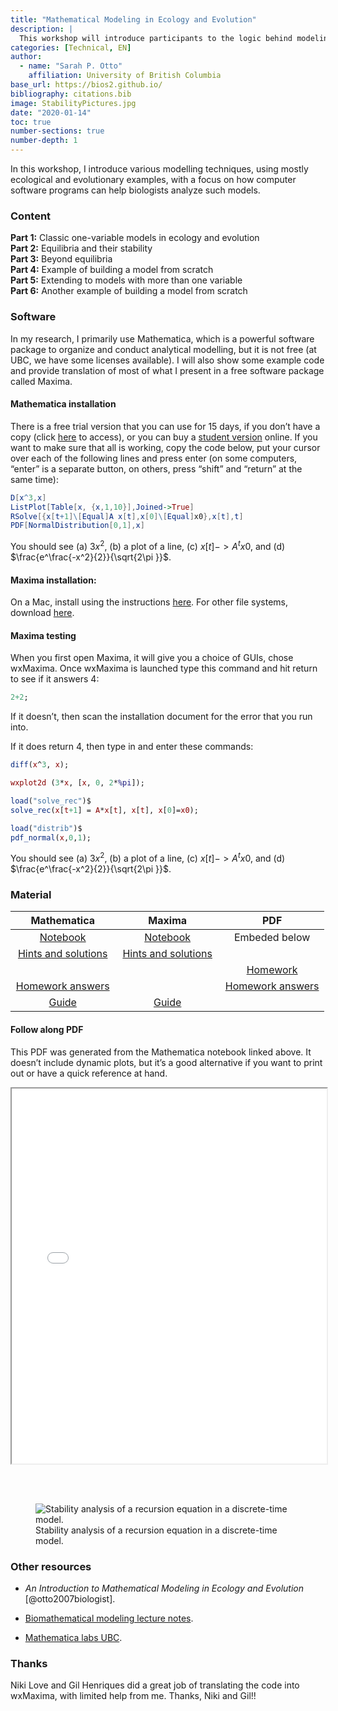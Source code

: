 ```yaml
---
title: "Mathematical Modeling in Ecology and Evolution"
description: |
  This workshop will introduce participants to the logic behind modeling in biology, focusing on developing equations, finding equilibria, analyzing stability, and running simulations.Techniques will be illustrated with the software tools, Mathematica and Maxima. This workshop was held in two parts: January 14 and January 16, 2020.
categories: [Technical, EN]
author:
  - name: "Sarah P. Otto"
    affiliation: University of British Columbia
base_url: https://bios2.github.io/
bibliography: citations.bib
image: StabilityPictures.jpg
date: "2020-01-14"
toc: true
number-sections: true
number-depth: 1
---
```


In this workshop, I introduce various modelling techniques, using mostly ecological and evolutionary examples, with a focus on how computer software programs can help biologists analyze such models.

### Content

**Part 1:** Classic one-variable models in ecology and evolution\
**Part 2:** Equilibria and their stability\
**Part 3:** Beyond equilibria\
**Part 4:** Example of building a model from scratch\
**Part 5:** Extending to models with more than one variable\
**Part 6:** Another example of building a model from scratch

### Software

In my research, I primarily use Mathematica, which is a powerful software package to organize and conduct analytical modelling, but it is not free (at UBC, we have some licenses available). I will also show some example code and provide translation of most of what I present in a free software package called Maxima.

#### Mathematica installation

There is a free trial version that you can use for 15 days, if you don't have a copy (click [here](http://www.wolfram.com/mathematica/trial/) to access), or you can buy a [student version](https://www.wolfram.com/mathematica/pricing/students/) online. If you want to make sure that all is working, copy the code below, put your cursor over each of the following lines and press enter (on some computers, "enter" is a separate button, on others, press "shift" and "return" at the same time):

``` mathematica
D[x^3,x]
ListPlot[Table[x, {x,1,10}],Joined->True]
RSolve[{x[t+1]\[Equal]A x[t],x[0]\[Equal]x0},x[t],t]
PDF[NormalDistribution[0,1],x]
```

You should see (a) $3x^2$, (b) a plot of a line, (c) ${{x[t]->A^t x0}}$, and (d) $\frac{e^\frac{-x^2}{2}}{\sqrt{2\pi }}$.

#### Maxima installation:

On a Mac, install using the instructions [here](https://themaximalist.org/about/my-mac-os-installation/). For other file systems, download [here](https://sourceforge.net/projects/maxima/files/).

#### Maxima testing

When you first open Maxima, it will give you a choice of GUIs, chose wxMaxima. Once wxMaxima is launched type this command and hit return to see if it answers 4:

``` maxima
2+2;
```

If it doesn't, then scan the installation document for the error that you run into.

If it does return 4, then type in and enter these commands:

``` maxima
diff(x^3, x);

wxplot2d (3*x, [x, 0, 2*%pi]);

load("solve_rec")$
solve_rec(x[t+1] = A*x[t], x[t], x[0]=x0);

load("distrib")$
pdf_normal(x,0,1);
```

You should see (a) $3x^2$, (b) a plot of a line, (c) ${{x[t]->A^t x0}}$, and (d) $\frac{e^\frac{-x^2}{2}}{\sqrt{2\pi }}$.

### Material

|                            Mathematica                             |                             Maxima                              |                      PDF                      |
|:----------------------:|:----------------------:|:----------------------:|
|           [Notebook](files/BIOS2_WorkshopMathematica.nb)           |           [Notebook](files/Bios2_WorkshopMaxima.wxmx)           |                 Embeded below                 |
| [Hints and solutions](files/BIOS2_WorkshopMathematicaSOLUTIONS.nb) | [Hints and solutions](files/Bios2_WorkshopMaximaSOLUTIONS.wxmx) |                                               |
|                                                                    |                                                                 |        [Homework](files/Homework1.pdf)        |
|            [Homework answers](files/HomeworkAnswers.nb)            |                                                                 | [Homework answers](files/HomeworkAnswers.pdf) |
|                 [Guide](files/MathematicaGuide.nb)                 |             [Guide](files/MaximaQuickReference.wxm)             |                                               |

#### Follow along PDF

This PDF was generated from the Mathematica notebook linked above. It doesn't include dynamic plots, but it's a good alternative if you want to print out or have a quick reference at hand.

<iframe src="files/otto1.nb.pdf" width="100%" height="600px">

</iframe>

<br> <br>

![Stability analysis of a recursion equation in a discrete-time model.](StabilityPictures.png)

### Other resources

-   *An Introduction to Mathematical Modeling in Ecology and Evolution* [@otto2007biologist].

-   [Biomathematical modeling lecture notes](http://www.zoology.ubc.ca/~bio301/Bio301/Lectures.html).

-   [Mathematica labs UBC](http://www.zoology.ubc.ca/biomath/labs.htm).

### Thanks

Niki Love and Gil Henriques did a great job of translating the code into wxMaxima, with limited help from me. Thanks, Niki and Gil!!
